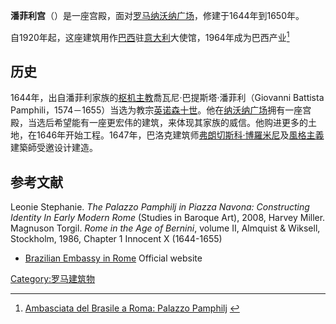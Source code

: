 {{Infobox Historic building
|name=潘菲利宫
|image=Bra emb roma.jpg
|caption=
|map_type= 
|latitude=
|longitude=
|location_town=[[罗马|罗马]]
|location_country=[[意大利|意大利]]
|architect={{Tsl|en|Girolamo Rainaldi|吉羅拉莫·萊納爾迪}}<br/>[[弗朗切斯科·博羅米尼|弗朗切斯科·博羅米尼]]
|client=
|engineer=
|construction_start_date=1644
|date_demolished=
|cost=
|structural_system=
|style=
|size=
}}

'''潘菲利宫'''（{{lang-it|Palazzo Pamphilj}}）是一座宫殿，面对[[罗马|罗马]][[纳沃纳广场|纳沃纳广场]]，修建于1644年到1650年。 

自1920年起，这座建筑用作[[巴西|巴西]]驻[[意大利|意大利]]大使馆，1964年成为巴西产业<ref>[http://www.ambasciatadelbrasile.it/por/palazzo_pamphilj.asp Ambasciata del Brasile a Roma: Palazzo Pamphilj] {{webarchive|url=https://web.archive.org/web/20090514054813/http://www.ambasciatadelbrasile.it/por/palazzo_pamphilj.asp |date=2009-05-14 }}</ref>

==历史==
1644年，出自潘菲利家族的[[枢机主教|枢机主教]]喬瓦尼·巴提斯塔·潘菲利（Giovanni Battista Pamphili，1574－1655）当选为教宗[[英诺森十世|英诺森十世]]。他在[[纳沃纳广场|纳沃纳广场]]拥有一座宫殿，当选后希望能有一座更宏伟的建筑，来体现其家族的威信。他购进更多的土地，在1646年开始工程。1647年，巴洛克建筑师[[弗朗切斯科·博羅米尼|弗朗切斯科·博羅米尼]]及[[風格主義|風格主義]]建築師{{Tsl|en|Girolamo Rainaldi|吉羅拉莫·萊納爾迪}}受邀设计建造。

{{coord|41|53|54|N|12|28|22|E|display=title|region:IT_type:landmark_source:dewiki}}

==参考文献==
<references/>
Leonie Stephanie. ''The Palazzo Pamphilj in Piazza Navona: Constructing Identity In Early Modern Rome'' (Studies in Baroque Art), 2008, Harvey Miller.
Magnuson Torgil. ''Rome in the Age of Bernini'', volume II, Almquist & Wiksell, Stockholm, 1986, Chapter 1 Innocent X (1644-1655)
* [http://www.ambasciatadelbrasile.it/ Brazilian Embassy in Rome] {{Wayback|url=http://www.ambasciatadelbrasile.it/ |date=20090730211419 }} Official website

[[Category:罗马建筑物|Category:罗马建筑物]]
